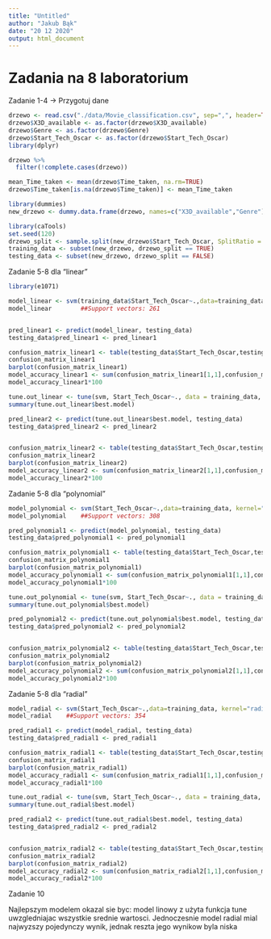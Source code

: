 ---
title: "Untitled"
author: "Jakub Bąk"
date: "20 12 2020"
output: html_document
---

Zadania na 8 laboratorium
=========================

Zadanie 1-4 -> Przygotuj dane

```{r}
drzewo <- read.csv("./data/Movie_classification.csv", sep=",", header=TRUE, nrow=510, dec = ".", na.strings = " ")
drzewo$X3D_available <- as.factor(drzewo$X3D_available)
drzewo$Genre <- as.factor(drzewo$Genre)
drzewo$Start_Tech_Oscar <- as.factor(drzewo$Start_Tech_Oscar)
library(dplyr)

drzewo %>%
  filter(!complete.cases(drzewo))

mean_Time_taken <- mean(drzewo$Time_taken, na.rm=TRUE)
drzewo$Time_taken[is.na(drzewo$Time_taken)] <- mean_Time_taken

library(dummies)
new_drzewo <- dummy.data.frame(drzewo, names=c("X3D_available","Genre"))

library(caTools)
set.seed(120)
drzewo_split <- sample.split(new_drzewo$Start_Tech_Oscar, SplitRatio = 0.7)
training_data <- subset(new_drzewo, drzewo_split == TRUE)
testing_data <- subset(new_drzewo, drzewo_split == FALSE)

```

Zadanie 5-8 dla "linear"

```{r}
library(e1071)

model_linear <- svm(training_data$Start_Tech_Oscar~.,data=training_data, kernel="linear", cost=1, cross=4)
model_linear        ##Support vectors: 261


pred_linear1 <- predict(model_linear, testing_data)
testing_data$pred_linear1 <- pred_linear1

confusion_matrix_linear1 <- table(testing_data$Start_Tech_Oscar,testing_data$pred_linear1)
confusion_matrix_linear1
barplot(confusion_matrix_linear1)
model_accuracy_linear1 <- sum(confusion_matrix_linear1[1,1],confusion_matrix_linear1[2,2])/sum(confusion_matrix_linear1[1,1],confusion_matrix_linear1[2,1],confusion_matrix_linear1[1,2],confusion_matrix_linear1[2,2])
model_accuracy_linear1*100    

tune.out_linear <- tune(svm, Start_Tech_Oscar~., data = training_data, kernel="linear", ranges =list(cost=c(0.001 , 0.01, 0.1, 1,10,100)), cross=4)
summary(tune.out_linear$best.model)

pred_linear2 <- predict(tune.out_linear$best.model, testing_data)
testing_data$pred_linear2 <- pred_linear2


confusion_matrix_linear2 <- table(testing_data$Start_Tech_Oscar,testing_data$pred_linear2)
confusion_matrix_linear2
barplot(confusion_matrix_linear2)
model_accuracy_linear2 <- sum(confusion_matrix_linear2[1,1],confusion_matrix_linear2[2,2])/sum(confusion_matrix_linear2[1,1],confusion_matrix_linear2[2,1],confusion_matrix_linear2[1,2],confusion_matrix_linear2[2,2])
model_accuracy_linear2*100  
```

Zadanie 5-8 dla "polynomial"

```{r}
model_polynomial <- svm(Start_Tech_Oscar~.,data=training_data, kernel="polynomial", cost=1, degree=1, cross=4)
model_polynomial    ##Support vectors: 308

pred_polynomial1 <- predict(model_polynomial, testing_data)
testing_data$pred_polynomial1 <- pred_polynomial1

confusion_matrix_polynomial1 <- table(testing_data$Start_Tech_Oscar,testing_data$pred_polynomial1)
confusion_matrix_polynomial1
barplot(confusion_matrix_polynomial1)
model_accuracy_polynomial1 <- sum(confusion_matrix_polynomial1[1,1],confusion_matrix_polynomial1[2,2])/sum(confusion_matrix_polynomial1[1,1],confusion_matrix_polynomial1[2,1],confusion_matrix_polynomial1[1,2],confusion_matrix_polynomial1[2,2])
model_accuracy_polynomial1*100    

tune.out_polynomial <- tune(svm, Start_Tech_Oscar~., data = training_data, kernel="polynomial", ranges =list(cost=c(0.001 , 0.01, 0.1, 1,10,100),degree=c(0.5,1,2,3,5)),cross=4)
summary(tune.out_polynomial$best.model)

pred_polynomial2 <- predict(tune.out_polynomial$best.model, testing_data)
testing_data$pred_polynomial2 <- pred_polynomial2


confusion_matrix_polynomial2 <- table(testing_data$Start_Tech_Oscar,testing_data$pred_polynomial2)
confusion_matrix_polynomial2
barplot(confusion_matrix_polynomial2)
model_accuracy_polynomial2 <- sum(confusion_matrix_polynomial2[1,1],confusion_matrix_polynomial2[2,2])/sum(confusion_matrix_polynomial2[1,1],confusion_matrix_polynomial2[2,1],confusion_matrix_polynomial2[1,2],confusion_matrix_polynomial2[2,2])
model_accuracy_polynomial2*100  
```

Zadanie 5-8 dla "radial"

```{r}
model_radial <- svm(Start_Tech_Oscar~.,data=training_data, kernel="radial", cost=1, gamma=1)
model_radial    ##Support vectors: 354

pred_radial1 <- predict(model_radial, testing_data)
testing_data$pred_radial1 <- pred_radial1

confusion_matrix_radial1 <- table(testing_data$Start_Tech_Oscar,testing_data$pred_radial1)
confusion_matrix_radial1
barplot(confusion_matrix_radial1)
model_accuracy_radial1 <- sum(confusion_matrix_radial1[1,1],confusion_matrix_radial1[2,2])/sum(confusion_matrix_radial1[1,1],confusion_matrix_radial1[2,1],confusion_matrix_radial1[1,2],confusion_matrix_radial1[2,2])
model_accuracy_radial1*100    

tune.out_radial <- tune(svm, Start_Tech_Oscar~., data = training_data, kernel="radial", ranges =list(cost=c(0.001 , 0.01, 0.1, 1,10,100),gamma=c(0.01, 0.1,0.5,1,2,3,4,10, 50)),cross=4)
summary(tune.out_radial$best.model)

pred_radial2 <- predict(tune.out_radial$best.model, testing_data)
testing_data$pred_radial2 <- pred_radial2


confusion_matrix_radial2 <- table(testing_data$Start_Tech_Oscar,testing_data$pred_radial2)
confusion_matrix_radial2
barplot(confusion_matrix_radial2)
model_accuracy_radial2 <- sum(confusion_matrix_radial2[1,1],confusion_matrix_radial2[2,2])/sum(confusion_matrix_radial2[1,1],confusion_matrix_radial2[2,1],confusion_matrix_radial2[1,2],confusion_matrix_radial2[2,2])
model_accuracy_radial2*100  
```

Zadanie 10

Najlepszym modelem okazal sie byc: model linowy z użyta funkcja tune uwzgledniajac wszystkie srednie wartosci. Jednoczesnie model radial mial najwyzszy pojedynczy
wynik, jednak reszta jego wynikow byla niska

